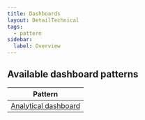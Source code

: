 ```yaml
---
title: Dashboards
layout: DetailTechnical
tags:
  - pattern
sidebar:
  label: Overview
---
```


## Available dashboard patterns

| Pattern                                                                |
| ---------------------------------------------------------------------- |
| [Analytical dashboard](/salt/patterns/dashboards/analytical-dashboard) |
